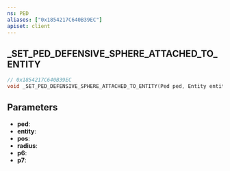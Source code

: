 ```yaml
---
ns: PED
aliases: ["0x1854217C640B39EC"]
apiset: client
---
```

## _SET_PED_DEFENSIVE_SPHERE_ATTACHED_TO_ENTITY

```c
// 0x1854217C640B39EC
void _SET_PED_DEFENSIVE_SPHERE_ATTACHED_TO_ENTITY(Ped ped, Entity entity, Vector3 pos, float radius, int p6, BOOL p7);
```


## Parameters
* **ped**:
* **entity**:
* **pos**:
* **radius**:
* **p6**:
* **p7**: